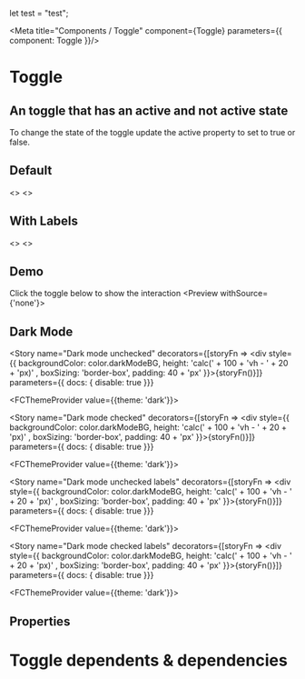 let test = "test";


<Meta title="Components / Toggle" component={Toggle} parameters={{ component: Toggle }}/>

# Toggle

## An toggle that has an active and not active state
 
To change the state of the toggle update the active property to set to true or false.

## Default
<Preview>
    <Story name="Toggle Unchecked" parameters={{ decorators: [withKnobs]}}>
    <>
    <Toggle aria-label="toggle"/>
    </>
    </Story>
</Preview>

<Preview>
    <Story name="Toggle Checked" parameters={{ decorators: [withKnobs]}}>
    <>
    <Toggle active aria-label="toggle"/>
    </>
    </Story>
</Preview> 

## With Labels
<Preview>
    <Story name="Toggle Unchecked Labeled" parameters={{ decorators: [withKnobs]}}>
    <>
    <Toggle showLabels aria-label="toggle"/>
    </>
    </Story>
</Preview>

<Preview>
    <Story name="Toggle Checked Labeled" parameters={{ decorators: [withKnobs]}}>
    <>
    <Toggle active showLabels aria-label="toggle"/>
    </>
    </Story>
</Preview>


## Demo

Click the toggle below to show the interaction
<Preview withSource={'none'}>
<ToggleDemo  />
</Preview>

## Dark Mode

<ToggleDark />


<Story
  name="Dark mode unchecked"
  decorators={[storyFn => <div style={{ backgroundColor: color.darkModeBG, height: 'calc(' + 100 + 'vh - ' + 20 + 'px)' , boxSizing: 'border-box', padding: 40 + 'px' }}>{storyFn()}</div>]}
  parameters={{ docs: { disable: true }}}
>
  <FCThemeProvider value={{theme: 'dark'}}>
    <Toggle aria-label="toggle"/>
  </FCThemeProvider>
</Story>

<Story
  name="Dark mode checked"
  decorators={[storyFn => <div style={{ backgroundColor: color.darkModeBG, height: 'calc(' + 100 + 'vh - ' + 20 + 'px)' , boxSizing: 'border-box', padding: 40 + 'px' }}>{storyFn()}</div>]}
  parameters={{ docs: { disable: true }}}
>
  <FCThemeProvider value={{theme: 'dark'}}>
    <Toggle active aria-label="toggle"/>
  </FCThemeProvider>
</Story>


<Story
  name="Dark mode unchecked labels"
  decorators={[storyFn => <div style={{ backgroundColor: color.darkModeBG, height: 'calc(' + 100 + 'vh - ' + 20 + 'px)' , boxSizing: 'border-box', padding: 40 + 'px' }}>{storyFn()}</div>]}
  parameters={{ docs: { disable: true }}}
>
  <FCThemeProvider value={{theme: 'dark'}}>
    <Toggle showLabels aria-label="toggle"/>
  </FCThemeProvider>
</Story>

<Story
  name="Dark mode checked labels"
  decorators={[storyFn => <div style={{ backgroundColor: color.darkModeBG, height: 'calc(' + 100 + 'vh - ' + 20 + 'px)' , boxSizing: 'border-box', padding: 40 + 'px' }}>{storyFn()}</div>]}
  parameters={{ docs: { disable: true }}}
>
  <FCThemeProvider value={{theme: 'dark'}}>
    <Toggle active showLabels aria-label="toggle"/>
  </FCThemeProvider>
</Story>

## Properties

<Props of={Toggle} />

# Toggle dependents & dependencies
<DependenciesTable titleDependencies='Dependencies' titleDependents='Dependents' of={Toggle} />
